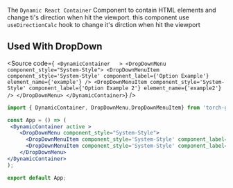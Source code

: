 

<Title>Dynamic Container Component</Title>
<Meta of={DynamicContainerStories} />

The `Dynamic React Container` Component to contain HTML elements and change ti's direction when hit the viewport.
 this component use `useDirectionCalc` hook to change it's dirction when hit the viewport


## Used With DropDown
<Source
code={`
<DynamicContainer   >
    <DropDownMenu component_style="System-Style">
      <DropDownMenuItem component_style='System-Style' component_label={'Option Example'} element_name={'example'} />
      <DropDownMenuItem component_style='System-Style' component_label={'Option Example 2'} element_name={'example2'} />
    </DropDownMenu>
</DynamicContainer>`}
/>


```jsx
import { DynamicContainer, DropDownMenu,DropDownMenuItem} from 'torch-glare';

const App = () => (
 <DynamicContainer active >
    <DropDownMenu component_style="System-Style">
      <DropDownMenuItem component_style='System-Style' component_label={'Option Example'} element_name={'example'} />
      <DropDownMenuItem component_style='System-Style' component_label={'Option Example 2'} element_name={'example2'} />
    </DropDownMenu>
</DynamicContainer>
);

export default App;
```
